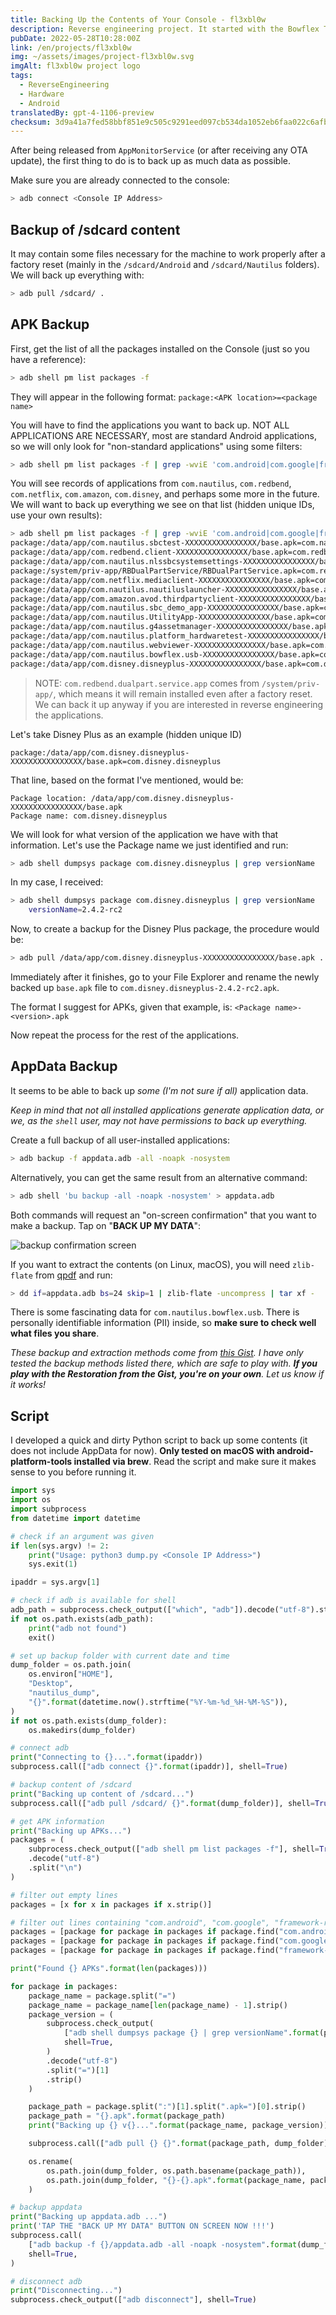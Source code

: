 ```yaml
---
title: Backing Up the Contents of Your Console - fl3xbl0w
description: Reverse engineering project. It started with the Bowflex Treadmill 22 but ended up being generalized for any Android machine sold by Nautilus Inc. (Nautilus, Bowflex, Schwinn).
pubDate: 2022-05-28T10:28:00Z
link: /en/projects/fl3xbl0w
img: ~/assets/images/project-fl3xbl0w.svg
imgAlt: fl3xbl0w project logo
tags:
  - ReverseEngineering
  - Hardware
  - Android
translatedBy: gpt-4-1106-preview
checksum: 3d9a41a7fed58bbf851e9c505c9291eed097cb534da1052eb6faa022c6afb876
---
```



After being released from `AppMonitorService` (or after receiving any OTA update), the first thing to do is to back up as much data as possible.

Make sure you are already connected to the console:

```sh
> adb connect <Console IP Address>
```

## Backup of /sdcard content

It may contain some files necessary for the machine to work properly after a factory reset (mainly in the `/sdcard/Android` and `/sdcard/Nautilus` folders). We will back up everything with:

```sh
> adb pull /sdcard/ .
```

## APK Backup

First, get the list of all the packages installed on the Console (just so you have a reference):

```sh
> adb shell pm list packages -f
```

They will appear in the following format: `package:<APK location>=<package name>`

You will have to find the applications you want to back up. NOT ALL APPLICATIONS ARE NECESSARY, most are standard Android applications, so we will only look for "non-standard applications" using some filters:

```sh
> adb shell pm list packages -f | grep -wviE 'com.android|com.google|framework-res|/vendor/overlay'
```

You will see records of applications from `com.nautilus`, `com.redbend`, `com.netflix`, `com.amazon`, `com.disney`, and perhaps some more in the future. We will want to back up everything we see on that list (hidden unique IDs, use your own results):

```sh
> adb shell pm list packages -f | grep -wviE 'com.android|com.google|framework-res|/vendor/overlay'
package:/data/app/com.nautilus.sbctest-XXXXXXXXXXXXXXXX/base.apk=com.nautilus.sbctest
package:/data/app/com.redbend.client-XXXXXXXXXXXXXXXX/base.apk=com.redbend.client
package:/data/app/com.nautilus.nlssbcsystemsettings-XXXXXXXXXXXXXXXX/base.apk=com.nautilus.nlssbcsystemsettings
package:/system/priv-app/RBDualPartService/RBDualPartService.apk=com.redbend.dualpart.service.app
package:/data/app/com.netflix.mediaclient-XXXXXXXXXXXXXXXX/base.apk=com.netflix.mediaclient
package:/data/app/com.nautilus.nautiluslauncher-XXXXXXXXXXXXXXXX/base.apk=com.nautilus.nautiluslauncher
package:/data/app/com.amazon.avod.thirdpartyclient-XXXXXXXXXXXXXXXX/base.apk=com.amazon.avod.thirdpartyclient
package:/data/app/com.nautilus.sbc_demo_app-XXXXXXXXXXXXXXXX/base.apk=com.nautilus.sbc_demo_app
package:/data/app/com.nautilus.UtilityApp-XXXXXXXXXXXXXXXX/base.apk=com.nautilus.UtilityApp
package:/data/app/com.nautilus.g4assetmanager-XXXXXXXXXXXXXXXX/base.apk=com.nautilus.g4assetmanager
package:/data/app/com.nautilus.platform_hardwaretest-XXXXXXXXXXXXXXXX/base.apk=com.nautilus.platform_hardwaretest
package:/data/app/com.nautilus.webviewer-XXXXXXXXXXXXXXXX/base.apk=com.nautilus.webviewer
package:/data/app/com.nautilus.bowflex.usb-XXXXXXXXXXXXXXXX/base.apk=com.nautilus.bowflex.usb
package:/data/app/com.disney.disneyplus-XXXXXXXXXXXXXXXX/base.apk=com.disney.disneyplus
```

> NOTE: `com.redbend.dualpart.service.app` comes from `/system/priv-app/`, which means it will remain installed even after a factory reset. We can back it up anyway if you are interested in reverse engineering the applications.

Let's take Disney Plus as an example (hidden unique ID)

```
package:/data/app/com.disney.disneyplus-XXXXXXXXXXXXXXXX/base.apk=com.disney.disneyplus
```

That line, based on the format I've mentioned, would be:

```
Package location: /data/app/com.disney.disneyplus-XXXXXXXXXXXXXXXX/base.apk
Package name: com.disney.disneyplus
```

We will look for what version of the application we have with that information. Let's use the Package name we just identified and run:

```sh
> adb shell dumpsys package com.disney.disneyplus | grep versionName
```

In my case, I received:

```sh
> adb shell dumpsys package com.disney.disneyplus | grep versionName
    versionName=2.4.2-rc2
```

Now, to create a backup for the Disney Plus package, the procedure would be:

```sh
> adb pull /data/app/com.disney.disneyplus-XXXXXXXXXXXXXXXX/base.apk .
```

Immediately after it finishes, go to your File Explorer and rename the newly backed up `base.apk` file to `com.disney.disneyplus-2.4.2-rc2.apk`.

The format I suggest for APKs, given that example, is: `<Package name>-<version>.apk`

Now repeat the process for the rest of the applications.

## AppData Backup

It seems to be able to back up _some (I'm not sure if all)_ application data.

_Keep in mind that not all installed applications generate application data, or we, as the `shell` user, may not have permissions to back up everything._

Create a full backup of all user-installed applications:

```sh
> adb backup -f appdata.adb -all -noapk -nosystem
```

Alternatively, you can get the same result from an alternative command:

```sh
> adb shell 'bu backup -all -noapk -nosystem' > appdata.adb
```

Both commands will request an "on-screen confirmation" that you want to make a backup. Tap on "**BACK UP MY DATA**":

<Image src={DialogBackupConfirm} alt="backup confirmation screen" format="webp" />

If you want to extract the contents (on Linux, macOS), you will need `zlib-flate` from [qpdf](https://command-not-found.com/qpdf) and run:

```sh
> dd if=appdata.adb bs=24 skip=1 | zlib-flate -uncompress | tar xf -
```

There is some fascinating data for `com.nautilus.bowflex.usb`.
There is personally identifiable information (PII) inside, so **make sure to check well what files you share**.

_These backup and extraction methods come from [this Gist](https://gist.github.com/AnatomicJC/e773dd55ae60ab0b2d6dd2351eb977c1). I have only tested the backup methods listed there, which are safe to play with. **If you play with the Restoration from the Gist, you're on your own**. Let us know if it works!_

## Script

I developed a quick and dirty Python script to back up some contents (it does not include AppData for now).
**Only tested on macOS with android-platform-tools installed via brew**.
Read the script and make sure it makes sense to you before running it.

```python
import sys
import os
import subprocess
from datetime import datetime

# check if an argument was given
if len(sys.argv) != 2:
    print("Usage: python3 dump.py <Console IP Address>")
    sys.exit(1)

ipaddr = sys.argv[1]

# check if adb is available for shell
adb_path = subprocess.check_output(["which", "adb"]).decode("utf-8").strip()
if not os.path.exists(adb_path):
    print("adb not found")
    exit()

# set up backup folder with current date and time
dump_folder = os.path.join(
    os.environ["HOME"],
    "Desktop",
    "nautilus_dump",
    "{}".format(datetime.now().strftime("%Y-%m-%d_%H-%M-%S")),
)
if not os.path.exists(dump_folder):
    os.makedirs(dump_folder)

# connect adb
print("Connecting to {}...".format(ipaddr))
subprocess.call(["adb connect {}".format(ipaddr)], shell=True)

# backup content of /sdcard
print("Backing up content of /sdcard...")
subprocess.call(["adb pull /sdcard/ {}".format(dump_folder)], shell=True)

# get APK information
print("Backing up APKs...")
packages = (
    subprocess.check_output(["adb shell pm list packages -f"], shell=True)
    .decode("utf-8")
    .split("\n")
)

# filter out empty lines
packages = [x for x in packages if x.strip()]

# filter out lines containing "com.android", "com.google", "framework-res"
packages = [package for package in packages if package.find("com.android") == -1]
packages = [package for package in packages if package.find("com.google") == -1]
packages = [package for package in packages if package.find("framework-res") == -1]

print("Found {} APKs".format(len(packages)))

for package in packages:
    package_name = package.split("=")
    package_name = package_name[len(package_name) - 1].strip()
    package_version = (
        subprocess.check_output(
            ["adb shell dumpsys package {} | grep versionName".format(package_name)],
            shell=True,
        )
        .decode("utf-8")
        .split("=")[1]
        .strip()
    )

    package_path = package.split(":")[1].split(".apk=")[0].strip()
    package_path = "{}.apk".format(package_path)
    print("Backing up {} v{}...".format(package_name, package_version))

    subprocess.call(["adb pull {} {}".format(package_path, dump_folder)], shell=True)

    os.rename(
        os.path.join(dump_folder, os.path.basename(package_path)),
        os.path.join(dump_folder, "{}-{}.apk".format(package_name, package_version)),
    )

# backup appdata
print("Backing up appdata.adb ...")
print('TAP THE "BACK UP MY DATA" BUTTON ON SCREEN NOW !!!')
subprocess.call(
    ["adb backup -f {}/appdata.adb -all -noapk -nosystem".format(dump_folder)],
    shell=True,
)

# disconnect adb
print("Disconnecting...")
subprocess.check_output(["adb disconnect"], shell=True)
```
